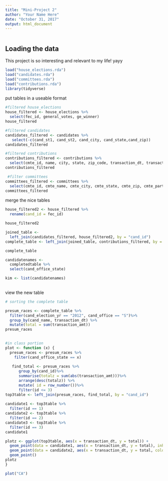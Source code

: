 ```yaml
---
title: "Mini-Project 2"
author: "Your Name Here"
date: "October 31, 2017"
output: html_document
---
```


```r
```


## Loading the data

This project is so interesting and relevant to my life! yayy 

```r

load("house_elections.rda")
load("candidates.rda")
load("committees.rda")
load("contributions.rda")
library(tidyverse)

```


put tables in a useable format
```r

#filtered house_elections
house_filtered <- house_elections %>%
  select(fec_id, general_votes, ge_winner)
house_filtered

#filtered candidates
candidates_filtered <- candidates %>% 
   select(-c(cand_st1, cand_st2, cand_city, cand_state,cand_zip))
candidates_filtered

#filtered contributions
contributions_filtered <- contributions %>% 
  select(cmte_id, name, city, state, zip_code, transaction_dt, transaction_amt, cand_id, other_id)
contributions_filtered

 #filter committees 
committees_filtered <- committees %>% 
  select(cmte_id, cmte_name, cmte_city, cmte_state, cmte_zip, cmte_party_affiliation, cand_id)
committees_filtered
```

merge the nice tables
```r

house_filtered2 <- house_filtered %>%
  rename(cand_id = fec_id)

house_filtered2

joined_table <- 
  left_join(candidates_filtered, house_filtered2, by = "cand_id")
complete_table <- left_join(joined_table, contributions_filtered, by = "cand_id")

complete_table
```

```r
candidatenames <- 
  completedtable %>%
  select(cand_office_state)

kim <- list(candidatenames)
  
```


view the new table
```r
# sorting the complete table

presum_races <- complete_table %>%
  filter(cand_election_yr == "2012", cand_office == "S")%>%  
  group_by(cand_name, transaction_dt) %>%
  mutate(total = sum(transaction_amt))
presum_races 
  
```
```r


#in class portion
plot <- function (x) {
  presum_races <- presum_races %>%
    filter(cand_office_state == x) 
  
   find_total <- presum_races %>% 
      group_by(cand_id)%>%
      summarise(totalz = sum(abs(transaction_amt)))%>%
      arrange(desc(totalz)) %>%
      mutate( id = row_number())%>% 
      filter(id <= 3)
top3table <- left_join(presum_races, find_total, by = "cand_id")
  
candidate1 <- top3table %>% 
  filter(id == 1) 
candidate2 <- top3table %>%
  filter(id == 2)
candidate3 <- top3table %>% 
  filter(id == 3)
candidate1

plotz <- ggplot(top3table, aes(x = transaction_dt, y = total)) +  
  geom_point(data = candidate1, aes(x = transaction_dt, y = total), inherit.aes = FALSE) +
  geom_point(data = candidate2, aes(x = transaction_dt, y = total, color = id), inherit.aes = FALSE) + 
  geom_point()
plotz   
}

plot("CA")
  
  
```


